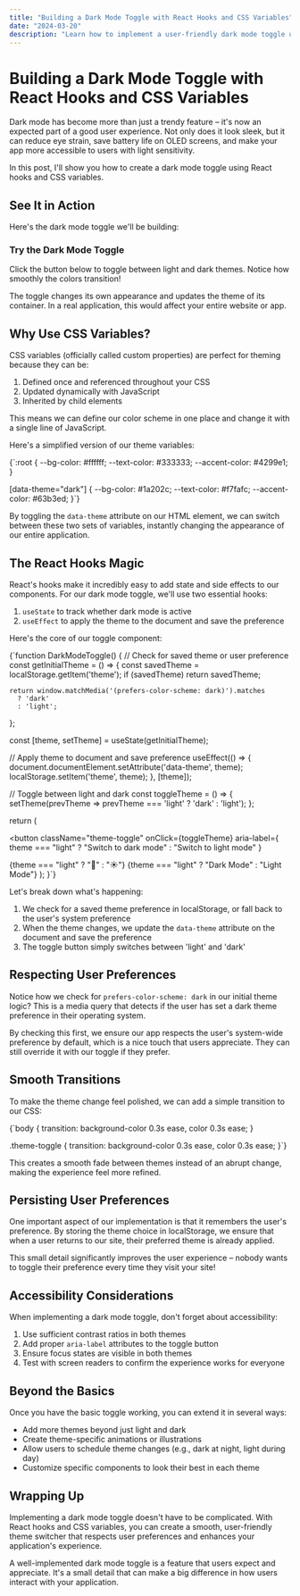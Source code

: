 ```yaml
---
title: "Building a Dark Mode Toggle with React Hooks and CSS Variables"
date: "2024-03-20"
description: "Learn how to implement a user-friendly dark mode toggle using React's useState and useEffect hooks combined with CSS variables"
---
```



# Building a Dark Mode Toggle with React Hooks and CSS Variables

Dark mode has become more than just a trendy feature – it's now an expected part of a good user experience. Not only does it look sleek, but it can reduce eye strain, save battery life on OLED screens, and make your app more accessible to users with light sensitivity.

In this post, I'll show you how to create a dark mode toggle using React hooks and CSS variables.

## See It in Action

Here's the dark mode toggle we'll be building:

<div className="demo-container">
  <h3 className="demo-title">Try the Dark Mode Toggle</h3>
  <p className="demo-text">
    Click the button below to toggle between light and dark themes. Notice how
    smoothly the colors transition!
  </p>
  <DarkModeToggle />
</div>

The toggle changes its own appearance and updates the theme of its container. In a real application, this would affect your entire website or app.

## Why Use CSS Variables?

CSS variables (officially called custom properties) are perfect for theming because they can be:

1. Defined once and referenced throughout your CSS
2. Updated dynamically with JavaScript
3. Inherited by child elements

This means we can define our color scheme in one place and change it with a single line of JavaScript.

Here's a simplified version of our theme variables:

<SyntaxHighlighter language="css" style={a11yDark}>
{`:root {
  --bg-color: #ffffff;
  --text-color: #333333;
  --accent-color: #4299e1;
}

[data-theme="dark"] {
--bg-color: #1a202c;
--text-color: #f7fafc;
--accent-color: #63b3ed;
}`}

</SyntaxHighlighter>

By toggling the `data-theme` attribute on our HTML element, we can switch between these two sets of variables, instantly changing the appearance of our entire application.

## The React Hooks Magic

React's hooks make it incredibly easy to add state and side effects to our components. For our dark mode toggle, we'll use two essential hooks:

1. `useState` to track whether dark mode is active
2. `useEffect` to apply the theme to the document and save the preference

Here's the core of our toggle component:

<SyntaxHighlighter language="jsx" style={a11yDark}>
{`function DarkModeToggle() {
  // Check for saved theme or user preference
  const getInitialTheme = () => {
    const savedTheme = localStorage.getItem('theme');
    if (savedTheme) return savedTheme;
    
    return window.matchMedia('(prefers-color-scheme: dark)').matches 
      ? 'dark' 
      : 'light';
  };

const [theme, setTheme] = useState(getInitialTheme);

// Apply theme to document and save preference
useEffect(() => {
document.documentElement.setAttribute('data-theme', theme);
localStorage.setItem('theme', theme);
}, [theme]);

// Toggle between light and dark
const toggleTheme = () => {
setTheme(prevTheme => prevTheme === 'light' ? 'dark' : 'light');
};

return (

<button
  className="theme-toggle"
  onClick={toggleTheme}
  aria-label={
    theme === "light" ? "Switch to dark mode" : "Switch to light mode"
  }
>
  {theme === "light" ? "🌙" : "☀️"}
  {theme === "light" ? "Dark Mode" : "Light Mode"}
</button>
); }`}

</SyntaxHighlighter>

Let's break down what's happening:

1. We check for a saved theme preference in localStorage, or fall back to the user's system preference
2. When the theme changes, we update the `data-theme` attribute on the document and save the preference
3. The toggle button simply switches between 'light' and 'dark'

## Respecting User Preferences

Notice how we check for `prefers-color-scheme: dark` in our initial theme logic? This is a media query that detects if the user has set a dark theme preference in their operating system.

By checking this first, we ensure our app respects the user's system-wide preference by default, which is a nice touch that users appreciate. They can still override it with our toggle if they prefer.

## Smooth Transitions

To make the theme change feel polished, we can add a simple transition to our CSS:

<SyntaxHighlighter language="css" style={a11yDark}>
{`body {
  transition: background-color 0.3s ease, color 0.3s ease;
}

.theme-toggle {
transition: background-color 0.3s ease, color 0.3s ease;
}`}

</SyntaxHighlighter>

This creates a smooth fade between themes instead of an abrupt change, making the experience feel more refined.

## Persisting User Preferences

One important aspect of our implementation is that it remembers the user's preference. By storing the theme choice in localStorage, we ensure that when a user returns to our site, their preferred theme is already applied.

This small detail significantly improves the user experience – nobody wants to toggle their preference every time they visit your site!

## Accessibility Considerations

When implementing a dark mode toggle, don't forget about accessibility:

1. Use sufficient contrast ratios in both themes
2. Add proper `aria-label` attributes to the toggle button
3. Ensure focus states are visible in both themes
4. Test with screen readers to confirm the experience works for everyone

## Beyond the Basics

Once you have the basic toggle working, you can extend it in several ways:

- Add more themes beyond just light and dark
- Create theme-specific animations or illustrations
- Allow users to schedule theme changes (e.g., dark at night, light during day)
- Customize specific components to look their best in each theme

## Wrapping Up

Implementing a dark mode toggle doesn't have to be complicated. With React hooks and CSS variables, you can create a smooth, user-friendly theme switcher that respects user preferences and enhances your application's experience.

A well-implemented dark mode toggle is a feature that users expect and appreciate. It's a small detail that can make a big difference in how users interact with your application.
